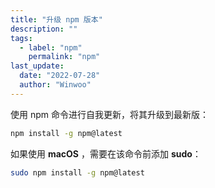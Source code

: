 ```yaml
---
title: "升级 npm 版本"
description: ""
tags:
  - label: "npm"
    permalink: "npm"
last_update:
  date: "2022-07-28"
  author: "Winwoo"
---
```



使用 npm 命令进行自我更新，将其升级到最新版：

```bash
npm install -g npm@latest
```

如果使用 **macOS** ，需要在该命令前添加 **<TH>sudo</TH>**：

```bash
sudo npm install -g npm@latest
```
